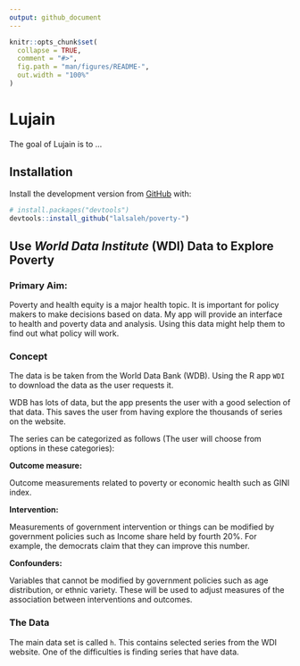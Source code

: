 ```yaml
---
output: github_document
---
```


<!-- README.md is generated from README.Rmd. Please edit that file -->

```r
knitr::opts_chunk$set(
  collapse = TRUE,
  comment = "#>",
  fig.path = "man/figures/README-",
  out.width = "100%"
)
```

# Lujain

<!-- badges: start -->
<!-- badges: end -->

The goal of Lujain is to ...

## Installation


Install the development version from [GitHub](https://github.com/) with:

``` r
# install.packages("devtools")
devtools::install_github("lalsaleh/poverty-")
```
## Use *World Data Institute* (WDI) Data to Explore Poverty

### Primary Aim:

Poverty and health equity is a major health topic. It is important for policy makers to make decisions based on data. My app will provide an interface to health and poverty data and analysis. Using this data might help them to find out what policy will work.


### Concept

The data is be taken from the World Data Bank (WDB). Using the R app `WDI` to download the data as the user requests it. 

WDB has lots of data, but the app presents the user with a good selection of that data. This saves the user from having explore the thousands of series on the website. 

The series can be categorized as follows (The user will choose from options in
these categories):

**Outcome measure:**

Outcome measurements related to poverty or economic health such as GINI index.

**Intervention:** 

Measurements of government intervention or things can be modified by government policies such as Income share held by fourth 20%. For example, the democrats claim that they can improve this number. 

**Confounders:**

Variables that cannot be modified by government policies such as age distribution, or ethnic variety. These will be used to adjust measures of the association between interventions and outcomes.

### The Data

The main data set is called `h`.  This contains selected series from the WDI website. 
One of the difficulties is finding series that have data.
